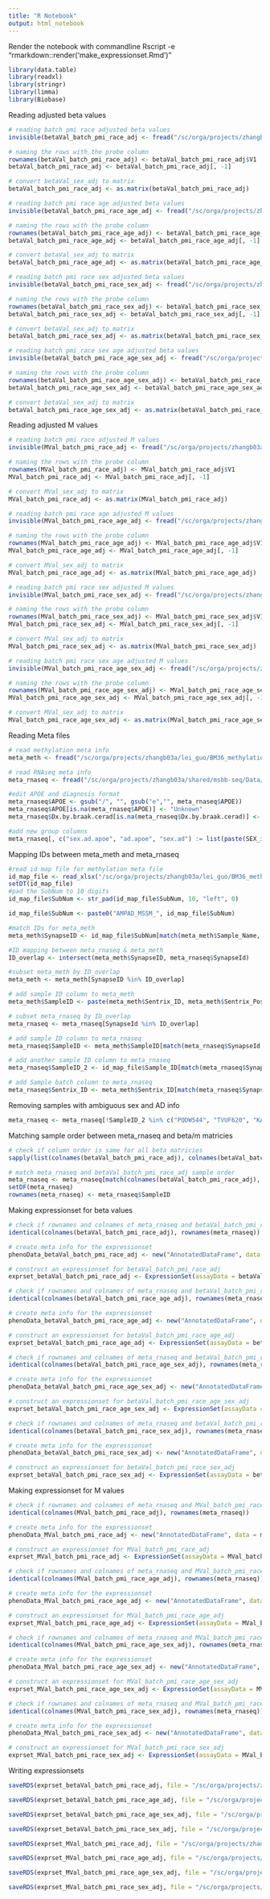 ---
title: "R Notebook"
output: html_notebook
---

Render the notebook with commandline Rscript -e "rmarkdown::render('make_expressionset.Rmd')"

```{r loading packages, message = F}
library(data.table)
library(readxl)
library(stringr)
library(limma)
library(Biobase)
```


Reading adjusted beta values
```{r reading batch pmi race adjusted beta values, message = F}
# reading batch pmi race adjusted beta values
invisible(betaVal_batch_pmi_race_adj <- fread("/sc/orga/projects/zhangb03a/lei_guo/BM36_methylation_analysis/processed_data/qc_normlized_covariates_adjusted_Beta_M/BetaVals/Beta_Values_qced_normlized_batch_pmi_race_adjusted.tsv", data.table = F))

# naming the rows with the probe column
rownames(betaVal_batch_pmi_race_adj) <- betaVal_batch_pmi_race_adj$V1
betaVal_batch_pmi_race_adj <- betaVal_batch_pmi_race_adj[, -1]

# convert betaVal_sex_adj to matrix
betaVal_batch_pmi_race_adj <- as.matrix(betaVal_batch_pmi_race_adj)
```

```{r reading batch pmi race age adjusted beta values, message = F}
# reading batch pmi race age adjusted beta values
invisible(betaVal_batch_pmi_race_age_adj <- fread("/sc/orga/projects/zhangb03a/lei_guo/BM36_methylation_analysis/processed_data/qc_normlized_covariates_adjusted_Beta_M/BetaVals/Beta_Values_qced_normlized_batch_pmi_race_age_adjusted.tsv", data.table = F))

# naming the rows with the probe column
rownames(betaVal_batch_pmi_race_age_adj) <- betaVal_batch_pmi_race_age_adj$V1
betaVal_batch_pmi_race_age_adj <- betaVal_batch_pmi_race_age_adj[, -1]

# convert betaVal_sex_adj to matrix
betaVal_batch_pmi_race_age_adj <- as.matrix(betaVal_batch_pmi_race_age_adj)
```

```{r reading batch pmi race sex adjusted beta values, message = F}
# reading batch pmi race sex adjusted beta values
invisible(betaVal_batch_pmi_race_sex_adj <- fread("/sc/orga/projects/zhangb03a/lei_guo/BM36_methylation_analysis/processed_data/qc_normlized_covariates_adjusted_Beta_M/BetaVals/Beta_Values_qced_normlized_batch_pmi_race_sex_adjusted.tsv", data.table = F))

# naming the rows with the probe column
rownames(betaVal_batch_pmi_race_sex_adj) <- betaVal_batch_pmi_race_sex_adj$V1
betaVal_batch_pmi_race_sex_adj <- betaVal_batch_pmi_race_sex_adj[, -1]

# convert betaVal_sex_adj to matrix
betaVal_batch_pmi_race_sex_adj <- as.matrix(betaVal_batch_pmi_race_sex_adj)
```

```{r reading batch pmi race sex age adjusted beta values, message = F}
# reading batch pmi race sex age adjusted beta values
invisible(betaVal_batch_pmi_race_age_sex_adj <- fread("/sc/orga/projects/zhangb03a/lei_guo/BM36_methylation_analysis/processed_data/qc_normlized_covariates_adjusted_Beta_M/BetaVals/Beta_Values_qced_normlized_batch_pmi_race_age_sex_adjusted.tsv", data.table = F))

# naming the rows with the probe column
rownames(betaVal_batch_pmi_race_age_sex_adj) <- betaVal_batch_pmi_race_age_sex_adj$V1
betaVal_batch_pmi_race_age_sex_adj <- betaVal_batch_pmi_race_age_sex_adj[, -1]

# convert betaVal_sex_adj to matrix
betaVal_batch_pmi_race_age_sex_adj <- as.matrix(betaVal_batch_pmi_race_age_sex_adj)
```


Reading adjusted M values
```{r reading batch pmi race adjusted M values, message = F}
# reading batch pmi race adjusted M values
invisible(MVal_batch_pmi_race_adj <- fread("/sc/orga/projects/zhangb03a/lei_guo/BM36_methylation_analysis/processed_data/qc_normlized_covariates_adjusted_Beta_M/MVals/M_Values_qced_normlized_batch_pmi_race_adjusted.tsv", data.table = F))

# naming the rows with the probe column
rownames(MVal_batch_pmi_race_adj) <- MVal_batch_pmi_race_adj$V1
MVal_batch_pmi_race_adj <- MVal_batch_pmi_race_adj[, -1]

# convert MVal_sex_adj to matrix
MVal_batch_pmi_race_adj <- as.matrix(MVal_batch_pmi_race_adj)
```

```{r reading batch pmi race age adjusted M values, message = F}
# reading batch pmi race age adjusted M values
invisible(MVal_batch_pmi_race_age_adj <- fread("/sc/orga/projects/zhangb03a/lei_guo/BM36_methylation_analysis/processed_data/qc_normlized_covariates_adjusted_Beta_M/MVals/M_Values_qced_normlized_batch_pmi_race_age_adjusted.tsv", data.table = F))

# naming the rows with the probe column
rownames(MVal_batch_pmi_race_age_adj) <- MVal_batch_pmi_race_age_adj$V1
MVal_batch_pmi_race_age_adj <- MVal_batch_pmi_race_age_adj[, -1]

# convert MVal_sex_adj to matrix
MVal_batch_pmi_race_age_adj <- as.matrix(MVal_batch_pmi_race_age_adj)
```

```{r reading batch pmi race sex adjusted M values, message = F}
# reading batch pmi race sex adjusted M values
invisible(MVal_batch_pmi_race_sex_adj <- fread("/sc/orga/projects/zhangb03a/lei_guo/BM36_methylation_analysis/processed_data/qc_normlized_covariates_adjusted_Beta_M/MVals/M_Values_qced_normlized_batch_pmi_race_sex_adjusted.tsv", data.table = F))

# naming the rows with the probe column
rownames(MVal_batch_pmi_race_sex_adj) <- MVal_batch_pmi_race_sex_adj$V1
MVal_batch_pmi_race_sex_adj <- MVal_batch_pmi_race_sex_adj[, -1]

# convert MVal_sex_adj to matrix
MVal_batch_pmi_race_sex_adj <- as.matrix(MVal_batch_pmi_race_sex_adj)
```

```{r reading batch pmi race sex age adjusted M values, message = F}
# reading batch pmi race sex age adjusted M values
invisible(MVal_batch_pmi_race_age_sex_adj <- fread("/sc/orga/projects/zhangb03a/lei_guo/BM36_methylation_analysis/processed_data/qc_normlized_covariates_adjusted_Beta_M/MVals/M_Values_qced_normlized_batch_pmi_race_age_sex_adjusted.tsv", data.table = F))

# naming the rows with the probe column
rownames(MVal_batch_pmi_race_age_sex_adj) <- MVal_batch_pmi_race_age_sex_adj$V1
MVal_batch_pmi_race_age_sex_adj <- MVal_batch_pmi_race_age_sex_adj[, -1]

# convert MVal_sex_adj to matrix
MVal_batch_pmi_race_age_sex_adj <- as.matrix(MVal_batch_pmi_race_age_sex_adj)
```


Reading Meta files
```{r reading meta information}
# read methylation meta info
meta_meth <- fread("/sc/orga/projects/zhangb03a/lei_guo/BM36_methylation_analysis/raw_data/meta_meth.csv")

# read RNAseq meta info
meta_rnaseq <- fread("/sc/orga/projects/zhangb03a/shared/msbb-seq/Data/mixed_model_correction_updated/msbb.meta.BM_36.tsv")

#edit APOE and diagnosis format
meta_rnaseq$APOE <- gsub("/", "", gsub("e","", meta_rnaseq$APOE))
meta_rnaseq$APOE[is.na(meta_rnaseq$APOE)] <- "Unknown"
meta_rnaseq$Dx.by.braak.cerad[is.na(meta_rnaseq$Dx.by.braak.cerad)] <- "Unknown"

#add new group columns
meta_rnaseq[, c("sex.ad.apoe", "ad.apoe", "sex.ad") := list(paste(SEX_inferred, Dx.by.braak.cerad, APOE, sep = "."), paste(Dx.by.braak.cerad, APOE, sep = "."), paste(SEX_inferred, Dx.by.braak.cerad, sep = "."))]
```

Mapping IDs between meta_meth and meta_rnaseq
```{r mapping IDs between meta_meth and meta_rnaseq}
#read id map file for methylation meta file
id_map_file <- read_xlsx("/sc/orga/projects/zhangb03a/lei_guo/BM36_methylation_analysis/raw_data/MethylationBarcodeXSubNumXMinghuiXWang.xlsx", skip = 10)
setDT(id_map_file)
#pad the SubNum to 10 digits
id_map_file$SubNum <- str_pad(id_map_file$SubNum, 10, "left", 0)

id_map_file$SubNum <- paste0("AMPAD_MSSM_", id_map_file$SubNum)

#match IDs for meta_meth
meta_meth$SynapseID <- id_map_file$SubNum[match(meta_meth$Sample_Name, id_map_file$Sample_Name_Barcode)]

#ID mapping between meta_rnaseq & meta_meth
ID_overlap <- intersect(meta_meth$SynapseID, meta_rnaseq$SynapseId)

#subset meta_meth by ID_overlap
meta_meth <- meta_meth[SynapseID %in% ID_overlap]

# add sample ID column to meta_meth
meta_meth$SampleID <- paste(meta_meth$Sentrix_ID, meta_meth$Sentrix_Position, sep = "_")

# subset meta_rnaseq by ID_overlap
meta_rnaseq <- meta_rnaseq[SynapseId %in% ID_overlap]

# add sample ID column to meta_rnaseq
meta_rnaseq$SampleID <- meta_meth$SampleID[match(meta_rnaseq$SynapseId, meta_meth$SynapseID)]

# add another sample ID column to meta_rnaseq
meta_rnaseq$SampleID_2 <- id_map_file$Sample_ID[match(meta_rnaseq$SynapseId, id_map_file$SubNum)]

# add Sample batch column to meta_rnaseq
meta_rnaseq$Sentrix_ID <- meta_meth$Sentrix_ID[match(meta_rnaseq$SynapseId, meta_meth$SynapseID)]
```


Removing samples with ambiguous sex and AD info
```{r}
meta_rnaseq <- meta_rnaseq[!SampleID_2 %in% c("PQDW544", "TVUF620", "KAST417", "DLUH936", "EOYS019") ]
```


Matching sample order between meta_rnaseq and beta/m matricies
```{r matching sample order between meta_rnaseq and beta/m matricies}
# check if column order is same for all beta matricies
sapply(list(colnames(betaVal_batch_pmi_race_adj), colnames(betaVal_batch_pmi_race_age_adj), colnames(betaVal_batch_pmi_race_sex_adj), colnames(MVal_batch_pmi_race_adj), colnames(MVal_batch_pmi_race_age_adj), colnames(MVal_batch_pmi_race_sex_adj), colnames(MVal_batch_pmi_race_age_sex_adj)), identical, colnames(betaVal_batch_pmi_race_age_sex_adj))

# match meta_rnaseq and betaVal_batch_pmi_race_adj sample order
meta_rnaseq <- meta_rnaseq[match(colnames(betaVal_batch_pmi_race_adj), meta_rnaseq$SampleID), ]
setDF(meta_rnaseq)
rownames(meta_rnaseq) <- meta_rnaseq$SampleID
```


Making expressionset for beta values
```{r assembling expressionset for betaVal_batch_pmi_race_adj}
# check if rownames and colnames of meta_rnaseq and betaVal_batch_pmi_race_adj are same
identical(colnames(betaVal_batch_pmi_race_adj), rownames(meta_rnaseq))

# create meta info for the expressionset
phenoData_betaVal_batch_pmi_race_adj <- new("AnnotatedDataFrame", data = meta_rnaseq)

# construct an expressionset for betaVal_batch_pmi_race_adj
exprset_betaVal_batch_pmi_race_adj <- ExpressionSet(assayData = betaVal_batch_pmi_race_adj, phenoData = phenoData_betaVal_batch_pmi_race_adj)
```

```{r assembling expressionset for betaVal_batch_pmi_race_age_adj}
# check if rownames and colnames of meta_rnaseq and betaVal_batch_pmi_race_age_adj are same
identical(colnames(betaVal_batch_pmi_race_age_adj), rownames(meta_rnaseq))

# create meta info for the expressionset
phenoData_betaVal_batch_pmi_race_age_adj <- new("AnnotatedDataFrame", data = meta_rnaseq)

# construct an expressionset for betaVal_batch_pmi_race_age_adj
exprset_betaVal_batch_pmi_race_age_adj <- ExpressionSet(assayData = betaVal_batch_pmi_race_age_adj, phenoData = phenoData_betaVal_batch_pmi_race_age_adj)
```

```{r assembling expressionset for betaVal_batch_pmi_race_age_sex_adj}
# check if rownames and colnames of meta_rnaseq and betaVal_batch_pmi_race_age_sex_adj are same
identical(colnames(betaVal_batch_pmi_race_age_sex_adj), rownames(meta_rnaseq))

# create meta info for the expressionset
phenoData_betaVal_batch_pmi_race_age_sex_adj <- new("AnnotatedDataFrame", data = meta_rnaseq)

# construct an expressionset for betaVal_batch_pmi_race_age_sex_adj
exprset_betaVal_batch_pmi_race_age_sex_adj <- ExpressionSet(assayData = betaVal_batch_pmi_race_age_sex_adj, phenoData = phenoData_betaVal_batch_pmi_race_age_sex_adj)
```

```{r assembling expressionset for betaVal_batch_pmi_race_sex_adj}
# check if rownames and colnames of meta_rnaseq and betaVal_batch_pmi_race_sex_adj are same
identical(colnames(betaVal_batch_pmi_race_sex_adj), rownames(meta_rnaseq))

# create meta info for the expressionset
phenoData_betaVal_batch_pmi_race_sex_adj <- new("AnnotatedDataFrame", data = meta_rnaseq)

# construct an expressionset for betaVal_batch_pmi_race_sex_adj
exprset_betaVal_batch_pmi_race_sex_adj <- ExpressionSet(assayData = betaVal_batch_pmi_race_sex_adj, phenoData = phenoData_betaVal_batch_pmi_race_sex_adj)
```



Making expressionset for M values
```{r assembling expressionset for MVal_batch_pmi_race_adj}
# check if rownames and colnames of meta_rnaseq and MVal_batch_pmi_race_adj are same
identical(colnames(MVal_batch_pmi_race_adj), rownames(meta_rnaseq))

# create meta info for the expressionset
phenoData_MVal_batch_pmi_race_adj <- new("AnnotatedDataFrame", data = meta_rnaseq)

# construct an expressionset for MVal_batch_pmi_race_adj
exprset_MVal_batch_pmi_race_adj <- ExpressionSet(assayData = MVal_batch_pmi_race_adj, phenoData = phenoData_MVal_batch_pmi_race_adj)
```

```{r assembling expressionset for MVal_batch_pmi_race_age_adj}
# check if rownames and colnames of meta_rnaseq and MVal_batch_pmi_race_age_adj are same
identical(colnames(MVal_batch_pmi_race_age_adj), rownames(meta_rnaseq))

# create meta info for the expressionset
phenoData_MVal_batch_pmi_race_age_adj <- new("AnnotatedDataFrame", data = meta_rnaseq)

# construct an expressionset for MVal_batch_pmi_race_age_adj
exprset_MVal_batch_pmi_race_age_adj <- ExpressionSet(assayData = MVal_batch_pmi_race_age_adj, phenoData = phenoData_MVal_batch_pmi_race_age_adj)
```

```{r assembling expressionset for MVal_batch_pmi_race_age_sex_adj}
# check if rownames and colnames of meta_rnaseq and MVal_batch_pmi_race_age_sex_adj are same
identical(colnames(MVal_batch_pmi_race_age_sex_adj), rownames(meta_rnaseq))

# create meta info for the expressionset
phenoData_MVal_batch_pmi_race_age_sex_adj <- new("AnnotatedDataFrame", data = meta_rnaseq)

# construct an expressionset for MVal_batch_pmi_race_age_sex_adj
exprset_MVal_batch_pmi_race_age_sex_adj <- ExpressionSet(assayData = MVal_batch_pmi_race_age_sex_adj, phenoData = phenoData_MVal_batch_pmi_race_age_sex_adj)
```

```{r assembling expressionset for MVal_batch_pmi_race_sex_adj}
# check if rownames and colnames of meta_rnaseq and MVal_batch_pmi_race_sex_adj are same
identical(colnames(MVal_batch_pmi_race_sex_adj), rownames(meta_rnaseq))

# create meta info for the expressionset
phenoData_MVal_batch_pmi_race_sex_adj <- new("AnnotatedDataFrame", data = meta_rnaseq)

# construct an expressionset for MVal_batch_pmi_race_sex_adj
exprset_MVal_batch_pmi_race_sex_adj <- ExpressionSet(assayData = MVal_batch_pmi_race_sex_adj, phenoData = phenoData_MVal_batch_pmi_race_sex_adj)
```


Writing expressionsets
```{r writing expressionsets for beta values}
saveRDS(exprset_betaVal_batch_pmi_race_adj, file = "/sc/orga/projects/zhangb03a/lei_guo/BM36_methylation_analysis/processed_data/qc_normlized_covariates_adjusted_Beta_M/BetaVals_expressionset/exprset_Beta_Values_qced_normlized_batch_pmi_race_adjusted.rds")

saveRDS(exprset_betaVal_batch_pmi_race_age_adj, file = "/sc/orga/projects/zhangb03a/lei_guo/BM36_methylation_analysis/processed_data/qc_normlized_covariates_adjusted_Beta_M/BetaVals_expressionset/exprset_Beta_Values_qced_normlized_batch_pmi_race_age_adjusted.rds")

saveRDS(exprset_betaVal_batch_pmi_race_age_sex_adj, file = "/sc/orga/projects/zhangb03a/lei_guo/BM36_methylation_analysis/processed_data/qc_normlized_covariates_adjusted_Beta_M/BetaVals_expressionset/exprset_Beta_Values_qced_normlized_batch_pmi_race_age_sex_adjusted.rds")

saveRDS(exprset_betaVal_batch_pmi_race_sex_adj, file = "/sc/orga/projects/zhangb03a/lei_guo/BM36_methylation_analysis/processed_data/qc_normlized_covariates_adjusted_Beta_M/BetaVals_expressionset/exprset_Beta_Values_qced_normlized_batch_pmi_race_sex_adjusted.rds")
```

```{r writing expressionsets for M values}
saveRDS(exprset_MVal_batch_pmi_race_adj, file = "/sc/orga/projects/zhangb03a/lei_guo/BM36_methylation_analysis/processed_data/qc_normlized_covariates_adjusted_Beta_M/MVals_expressionset/exprset_M_Values_qced_normlized_batch_pmi_race_adjusted.rds")

saveRDS(exprset_MVal_batch_pmi_race_age_adj, file = "/sc/orga/projects/zhangb03a/lei_guo/BM36_methylation_analysis/processed_data/qc_normlized_covariates_adjusted_Beta_M/MVals_expressionset/exprset_M_Values_qced_normlized_batch_pmi_race_age_adjusted.rds")

saveRDS(exprset_MVal_batch_pmi_race_age_sex_adj, file = "/sc/orga/projects/zhangb03a/lei_guo/BM36_methylation_analysis/processed_data/qc_normlized_covariates_adjusted_Beta_M/MVals_expressionset/exprset_M_Values_qced_normlized_batch_pmi_race_age_sex_adjusted.rds")

saveRDS(exprset_MVal_batch_pmi_race_sex_adj, file = "/sc/orga/projects/zhangb03a/lei_guo/BM36_methylation_analysis/processed_data/qc_normlized_covariates_adjusted_Beta_M/MVals_expressionset/exprset_M_Values_qced_normlized_batch_pmi_race_sex_adjusted.rds")
```

